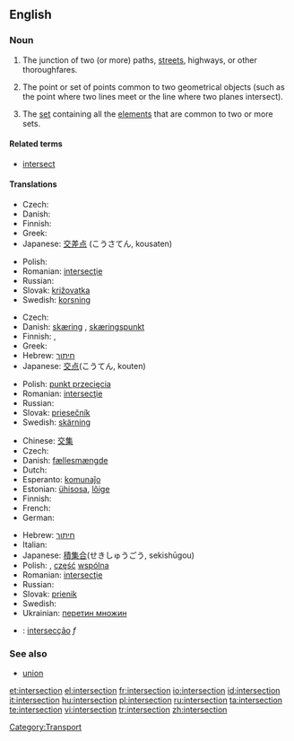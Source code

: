 ==English==
{{wikipedia}}

===Noun===
{{en-noun}}

# The junction of two (or more) paths, [[street]]s, highways, or other thoroughfares.
# {{geometry}} The point or set of points common to two geometrical objects (such as the point where two lines meet or the line where two planes intersect).
# {{settheory}} The [[set]] containing all the [[element]]s that are common to two or more sets.

====Related terms====
* [[intersect]]

====Translations====
{{trans-top|junction of two or more paths, etc}}
* Czech: {{t-|cs|křižovatka|f}}
* Danish: {{t-|da|kryds|n}}
* Finnish: {{t-|fi|risteys}}
* Greek: {{t|el|διασταύρωση|f|sc=Grek}}
* Japanese: [[交差]][[点]] (こうさてん, kousaten)
{{trans-mid}}
* Polish: {{t+|pl|skrzyżowanie|n}}
* Romanian: [[intersecţie]] {{f}}
* Russian: {{t|ru|перекрёсток|m|tr=p'er'ekr'óstok|sc=Cyrl}}
* Slovak: [[križovatka]] {{f}}
* Swedish: [[korsning]] {{c}}
{{trans-bottom}}

{{trans-top|in geometry}}
* Czech: {{t-|cs|průsečík|m}}
* Danish: [[skæring]] {{c}}, [[skæringspunkt]] {{n}}
* Finnish: {{t-|fi|leikkauspiste}},  {{t|fi|leikkaus}}
* Greek: {{t+|el|τομή|f|sc=Grek}}
* Hebrew: [[חיתוך]]
* Japanese: [[交点]](こうてん, kouten)
{{trans-mid}}
* Polish: [[punkt przecięcia]] {{m}}
* Romanian: [[intersecţie]] {{f}}
* Russian: {{t|ru|пересечение|n|tr=p'er'es'ečénije|sc=Cyrl}}
* Slovak: [[priesečník]] {{m}}
* Swedish: [[skärning]] {{c}}
{{trans-bottom}}

{{trans-top|in set theory}}
* Chinese: [[交集]]
* Czech: {{t-|cs|průnik|m}}
* Danish: [[fællesmængde]] {{c}}
* Dutch: {{t+|nl|doorsnede}}
* Esperanto: [[komunaĵo]]
* Estonian: [[ühisosa]], [[lõige]]
* Finnish: {{t-|fi|leikkaus}}
* French: {{t+|fr|intersection|f}}
* German: {{t+|de|Durchschnitt}}
{{trans-mid}}
* Hebrew: [[חיתוך]]
* Italian: {{t+|it|intersezione|f}}
* Japanese: [[積集合]](せきしゅうごう, sekishūgou)
* Polish: {{t-|pl|przekrój|m}}, [[część]] [[wspólny|wspólna]] {{f}}
* Romanian: [[intersecţie]] {{f}}
* Russian: {{t|ru|пересечение|n|tr=p'er'es'ečénije|sc=Cyrl}}
* Slovak: [[prienik]] {{m}}
* Swedish: {{t+|sv|snitt|n}}
* Ukrainian: [[перетин множин]]
{{trans-bottom}}

{{checktrans-top}}
* {{ttbc|Portuguese}}: [[intersecção]] ''f''
{{checktrans-bottom}}

===See also===
* [[union]]

[[Category:Transport]]

[[et:intersection]]
[[el:intersection]]
[[fr:intersection]]
[[io:intersection]]
[[id:intersection]]
[[it:intersection]]
[[hu:intersection]]
[[pl:intersection]]
[[ru:intersection]]
[[ta:intersection]]
[[te:intersection]]
[[vi:intersection]]
[[tr:intersection]]
[[zh:intersection]]